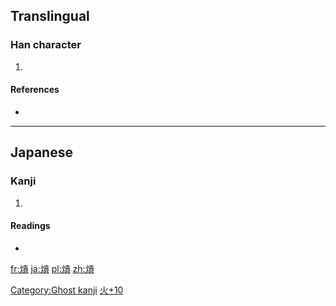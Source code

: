 ==Translingual==

===Han character===
{{Han char|rn=86|rad=火|as=10|sn=14|four=|canj=火一月金 (FMBC), X火一月金 (XFMBC)}}

# {{defn|Han|sort=火10}}

====References====
* {{Han ref|kx=0680.101|dkj=19321|dj=1091.130|hdz=80029.090|uh=7195|ud=29077}}

----

==Japanese==

===Kanji===
{{ja-kanji|grade=|rs=火10}}

# {{defn|lang=ja|sort=火10}}

====Readings====
* {{ja-readings|on=[[こう]] (kō)|kun=[[おおずつ]] (oozutsu)}}

[[Category:Ghost kanji]]
[[Category:Japanese-only CJKV Characters|火+10]]

[[fr:熕]]
[[ja:熕]]
[[pl:熕]]
[[zh:熕]]
